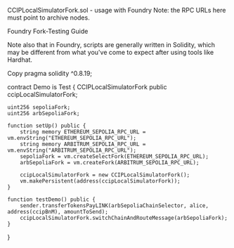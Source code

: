 
CCIPLocalSimulatorFork.sol - usage with Foundry
Note: the RPC URLs here must point to archive nodes.

Foundry Fork-Testing Guide

Note also that in Foundry, scripts are generally written in Solidity, which may be different from what you've come to expect after using tools like Hardhat.

Copy
pragma solidity ^0.8.19;


contract Demo is Test {
CCIPLocalSimulatorFork public ccipLocalSimulatorFork;

    uint256 sepoliaFork;
    uint256 arbSepoliaFork;

    function setUp() public {
        string memory ETHEREUM_SEPOLIA_RPC_URL = vm.envString("ETHEREUM_SEPOLIA_RPC_URL");
        string memory ARBITRUM_SEPOLIA_RPC_URL = vm.envString("ARBITRUM_SEPOLIA_RPC_URL");
        sepoliaFork = vm.createSelectFork(ETHEREUM_SEPOLIA_RPC_URL);
        arbSepoliaFork = vm.createFork(ARBITRUM_SEPOLIA_RPC_URL);

        ccipLocalSimulatorFork = new CCIPLocalSimulatorFork();
        vm.makePersistent(address(ccipLocalSimulatorFork));
    }

    function testDemo() public {
        sender.transferTokensPayLINK(arbSepoliaChainSelector, alice, address(ccipBnM), amountToSend);
        ccipLocalSimulatorFork.switchChainAndRouteMessage(arbSepoliaFork);
    }

}
